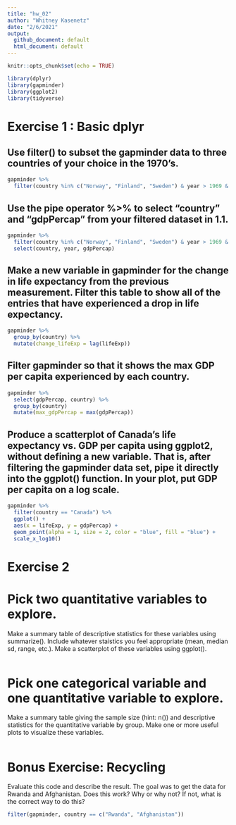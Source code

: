 ```yaml
---
title: "hw_02"
author: "Whitney Kasenetz"
date: "2/6/2021"
output: 
  github_document: default    
  html_document: default
---
```


```r
knitr::opts_chunk$set(echo = TRUE)
```


```r

library(dplyr)
library(gapminder)
library(ggplot2)
library(tidyverse)
```

# Exercise 1 : Basic dplyr

## Use filter() to subset the gapminder data to three countries of your choice in the 1970’s.

```r
gapminder %>% 
  filter(country %in% c("Norway", "Finland", "Sweden") & year > 1969 & year < 1980)
```

## Use the pipe operator %>% to select “country” and “gdpPercap” from your filtered dataset in 1.1.
```r
gapminder %>% 
  filter(country %in% c("Norway", "Finland", "Sweden") & year > 1969 & year < 1980) %>% 
  select(country, year, gdpPercap)
```

## Make a new variable in gapminder for the change in life expectancy from the previous measurement. Filter this table to show all of the entries that have experienced a drop in life expectancy.
```r
gapminder %>% 
  group_by(country) %>% 
  mutate(change_lifeExp = lag(lifeExp))
```

## Filter gapminder so that it shows the max GDP per capita experienced by each country.
```r
gapminder %>% 
  select(gdpPercap, country) %>% 
  group_by(country)
  mutate(max_gdpPercap = max(gdpPercap))
```

## Produce a scatterplot of Canada’s life expectancy vs. GDP per capita using ggplot2, without defining a new variable. That is, after filtering the gapminder data set, pipe it directly into the ggplot() function. In your plot, put GDP per capita on a log scale.
```r
gapminder %>% 
  filter(country == "Canada") %>% 
  ggplot() +
  aes(x = lifeExp, y = gdpPercap) +
  geom_point(alpha = 1, size = 2, color = "blue", fill = "blue") +
  scale_x_log10() 
```

# Exercise 2

# Pick two quantitative variables to explore.

Make a summary table of descriptive statistics for these variables using summarize().
Include whatever staistics you feel appropriate (mean, median sd, range, etc.).
Make a scatterplot of these variables using ggplot().

```r

```

# Pick one categorical variable and one quantitative variable to explore.

Make a summary table giving the sample size (hint: n()) and descriptive statistics for the quantitative variable by group.
Make one or more useful plots to visualize these variables.
```r

```

# Bonus Exercise: Recycling

Evaluate this code and describe the result. The goal was to get the data for Rwanda and Afghanistan. Does this work? Why or why not? If not, what is the correct way to do this?
```r
filter(gapminder, country == c("Rwanda", "Afghanistan"))
```